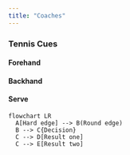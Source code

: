 ```yaml
---
title: "Coaches"
---
```


### Tennis Cues

#### Forehand

#### Backhand

#### Serve

```mermaid
flowchart LR
  A[Hard edge] --> B(Round edge)
  B --> C{Decision}
  C --> D[Result one]
  C --> E[Result two]
```
